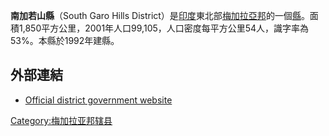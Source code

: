 {{India Districts
|Name = 南加若山
|Local = 
|State = 梅加拉亚邦
|Division = 
|Map = South Garo Hills in Meghalaya (India).svg
|HQ = 巴格马拉
|Area = 1850 
|Rain = 
|Population = 99,105
|Year = 2001年
|Density = 
|Literacy = 53%
|SexRatio = 
|Assembly = 
|Highways = 
|Website = http://southgarohills.gov.in/
}}
'''南加若山縣'''（South Garo Hills District）是[[印度|印度]]東北部[[梅加拉亞邦|梅加拉亞邦]]的一個[[縣|縣]]。面積1,850平方公里，2001年人口99,105，人口密度每平方公里54人，識字率為53%。本縣於1992年建縣。

==外部連結==
*[https://web.archive.org/web/20160110014413/http://southgarohills.gov.in/ Official district government website]

{{coord|25|12|N|90|38|E|type:adm3rd_source:itwiki|display=title}}

{{印度行政区划小作品}}
[[Category:梅加拉亚邦辖县|Category:梅加拉亚邦辖县]]